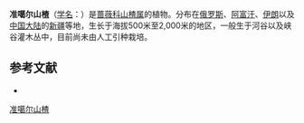 {{Speciesbox
| name = 准噶尔山楂
| status = 
| status_system = 
| image =
| genus = Crataegus
| species = songorica
| authority = K. Koch
}}

'''准噶尔山楂'''（[[学名|学名]]：{{lang|la|''Crataegus songorica''}}）是[[蔷薇科|蔷薇科]][[山楂属|山楂属]]的植物。分布在[[俄罗斯|俄罗斯]]、[[阿富汗|阿富汗]]、[[伊朗|伊朗]]以及[[中国大陆|中国大陆]]的[[新疆|新疆]]等地，生长于海拔500米至2,000米的地区，一般生于河谷以及峡谷灌木丛中，目前尚未由人工引种栽培。

== 参考文献 ==
<div class="references-small">
* {{cite web| url =http://www.bioinfo.cn/db05/KmzwSpecies.php?action=view&id=19013| title =准噶尔山楂| work =《中国高等植物数据库全库》| publisher =中国科学院微生物研究所| author =昆明植物研究所| accessdate =2009-02-25| deadurl =yes| archiveurl =https://web.archive.org/web/20160305061135/http://www.bioinfo.cn/db05/KmzwSpecies.php?action=view&id=19013| archivedate =2016-03-05}}
</div>
{{Taxonbar|from=Q10895728}}

[[Category:山楂属|准噶尔山楂]]


{{植物小作品}}